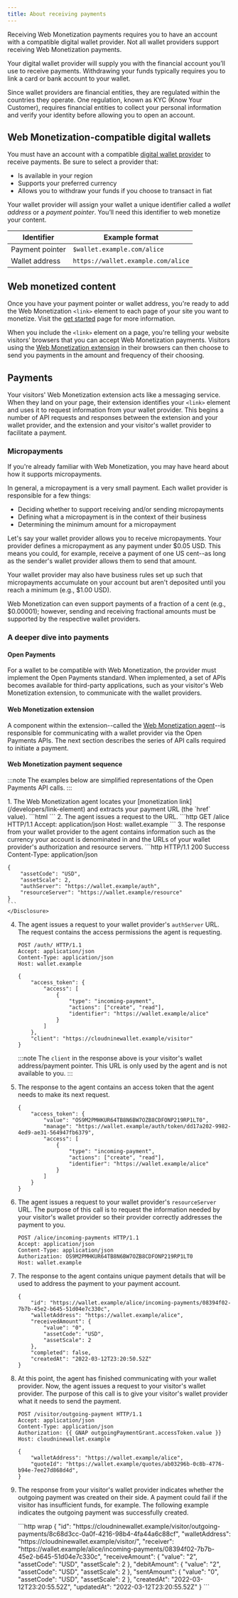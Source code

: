 ```yaml
---
title: About receiving payments
---
```



Receiving Web Monetization payments requires you to have an account with a compatible digital wallet provider. Not all wallet providers support receiving Web Monetization payments.

Your digital wallet provider will supply you with the financial account you’ll use to receive payments. Withdrawing your funds typically requires you to link a card or bank account to your wallet.

Since wallet providers are financial entities, they are regulated within the countries they operate. One regulation, known as KYC (Know Your Customer), requires financial entities to collect your personal information and verify your identity before allowing you to open an account.

## Web Monetization-compatible digital wallets

You must have an account with a compatible [digital wallet provider](/wallets) to receive payments. Be sure to select a provider that:

* Is available in your region
* Supports your preferred currency
* Allows you to withdraw your funds if you choose to transact in fiat

Your wallet provider will assign your wallet a unique identifier called a _wallet address_ or a _payment pointer_. You’ll need this identifier to web monetize your content.

| Identifier | Example format |
| ------- | -------------- |
| Payment pointer | `$wallet.example.com/alice` |
| Wallet address | `https://wallet.example.com/alice` |

## Web monetized content

Once you have your payment pointer or wallet address, you're ready to add the Web Monetization `<link>` element to each page of your site you want to monetize. Visit the [get started](/developers/get-started) page for more information.

When you include the `<link>` element on a page, you're telling your website visitors' browsers that you can accept Web Monetization payments. Visitors using the [Web Monetization extension](/supporters/get-started#set-up-the-extension) in their browsers can then choose to send you payments in the amount and frequency of their choosing.

## Payments

Your visitors' Web Monetization extension acts like a messaging service. When they land on your page, their extension identifies your `<link>` element and uses it to request information from your wallet provider. This begins a number of API requests and responses between the extension and your wallet provider, and the extension and your visitor's wallet provider to facilitate a payment.

### Micropayments

If you're already familiar with Web Monetization, you may have heard about how it supports micropayments.

In general, a micropayment is a very small payment. Each wallet provider is responsible for a few things:
* Deciding whether to support receiving and/or sending micropayments
* Defining what a micropayment is in the context of their business
* Determining the minimum amount for a micropayment

Let's say your wallet provider allows you to receive micropayments. Your provider defines a micropayment as any payment under $0.05 USD. This means you could, for example, receive a payment of one US cent--as long as the sender's wallet provider allows them to send that amount.

Your wallet provider may also have business rules set up such that micropayments accumulate on your account but aren't deposited until you reach a minimum (e.g., $1.00 USD). 

Web Monetization can even support payments of a fraction of a cent (e.g., $0.00001); however, sending and receiving fractional amounts must be supported by the respective wallet providers. 

### A deeper dive into payments

#### Open Payments

For a wallet to be compatible with Web Monetization, the provider must implement the <LinkOut href="https://openpayments.dev">Open Payments standard</LinkOut>. When implemented, a set of APIs becomes available for third-party applications, such as your visitor's Web Monetization extension, to communicate with the wallet providers. 

#### Web Monetization extension

A component within the extension--called the [Web Monetization agent](/developers/link-element#web-monetization-agent)--is responsible for communicating with a wallet provider via the Open Payments APIs. The next section describes the series of API calls required to initiate a payment.

#### Web Monetization payment sequence

:::note
The examples below are simplified representations of the Open Payments API calls. 
:::

<Steps>
1. The Web Monetization agent locates your [monetization link](/developers/link-element) and extracts your payment URL (the `href` value).
    <Disclosure toggleText="Example monetization link" client:load>
    ```html
    <link rel="monetization" href="https://wallet.example/alice">
    ```
    </Disclosure>
2. The agent issues a <LinkOut href="https://openpayments.dev/apis/wallet-address-server/operations/get-wallet-address/"><Badge text="GET" variant="note" size="small" /></LinkOut> request to the URL.
    <Disclosure toggleText="Example request" client:load>
    ```http
    GET /alice HTTP/1.1
    Accept: application/json
    Host: wallet.example
    ```
    </Disclosure>
3. The response from your wallet provider to the agent contains information such as the currency your account is denominated in and the URLs of your wallet provider's authorization and resource servers.
    <Disclosure toggleText="Example response" client:load>
    ```http
    HTTP/1.1 200 Success
    Content-Type: application/json

    {
        "assetCode": "USD",
        "assetScale": 2,
        "authServer": "https://wallet.example/auth",
        "resourceServer": "https://wallet.example/resource"
    }
    ```
    </Disclosure>
4. The agent issues a <LinkOut href="https://openpayments.dev/apis/auth-server/operations/post-request/"><Badge text="POST" variant="success" size="small" /></LinkOut> request to your wallet provider's `authServer` URL. The request contains the access permissions the agent is requesting. 
    <Disclosure toggleText="Example request" client:load>
    ```http
    POST /auth/ HTTP/1.1
    Accept: application/json
    Content-Type: application/json
    Host: wallet.example

    {
        "access_token": {
            "access": [
                {
                    "type": "incoming-payment",
                    "actions": ["create", "read"],
                    "identifier": "https://wallet.example/alice"
                }
            ]
        },
        "client": "https://cloudninewallet.example/visitor"
    }
    ```
    :::note
    The `client` in the response above is your visitor's wallet address/payment pointer. This URL is only used by the agent and is not available to you.
    :::
    </Disclosure>
5. The response to the agent contains an access token that the agent needs to make its next request.
    <Disclosure toggleText="Example response" client:load>
    ```http wrap
    {
        "access_token": {
            "value": "OS9M2PMHKUR64TB8N6BW7OZB8CDFONP219RP1LT0",
            "manage": "https://wallet.example/auth/token/dd17a202-9982-4ed9-ae31-564947fb6379",
            "access": [
                {
                    "type": "incoming-payment",
                    "actions": ["create", "read"],
                    "identifier": "https://wallet.example/alice"
                }
            ]
        }
    }
    ```
    </Disclosure>
6. The agent issues a <LinkOut href="https://openpayments.dev/apis/resource-server/operations/create-incoming-payment/"><Badge text="POST" variant="success" size="small" /></LinkOut> request to your wallet provider's `resourceServer` URL. The purpose of this call is to request the information needed by your visitor's wallet provider so their provider correctly addresses the payment to you.
    <Disclosure toggleText="Example request" client:load>
    ```http
    POST /alice/incoming-payments HTTP/1.1
    Accept: application/json
    Content-Type: application/json
    Authorization: OS9M2PMHKUR64TB8N6BW7OZB8CDFONP219RP1LT0
    Host: wallet.example
    ```
    </Disclosure>
7. The response to the agent contains unique payment details that will be used to address the payment to your payment account.
    <Disclosure toggleText="Example response" client:load>
    ```http wrap
    {
        "id": "https://wallet.example/alice/incoming-payments/08394f02-7b7b-45e2-b645-51d04e7c330c",
        "walletAddress": "https://wallet.example/alice",
        "receivedAmount": {
            "value": "0",
            "assetCode": "USD",
            "assetScale": 2
        },
        "completed": false,
        "createdAt": "2022-03-12T23:20:50.52Z"
    }
    ```
    </Disclosure>
8. At this point, the agent has finished communicating with your wallet provider. Now, the agent issues a <LinkOut href="https://openpayments.dev/apis/resource-server/operations/create-outgoing-payment/"><Badge text="POST" variant="success" size="small" /></LinkOut> request to your visitor's wallet provider. The purpose of this call is to give your visitor's wallet provider what it needs to send the payment.
    <Disclosure toggleText="Example request" client:load>
    ```http wrap
    POST /visitor/outgoing-payment HTTP/1.1
    Accept: application/json
    Content-Type: application/json
    Authorization: {{ GNAP outgoingPaymentGrant.accessToken.value }}
    Host: cloudninewallet.example

    {
        "walletAddress": "https://wallet.example/alice",
        "quoteId": "https://wallet.example/quotes/ab03296b-0c8b-4776-b94e-7ee27d868d4d",
    }
    ```
    </Disclosure>
9. The <LinkOut href="https://openpayments.dev/apis/resource-server/operations/create-outgoing-payment/#responses">response</LinkOut> from your visitor's wallet provider indicates whether the outgoing payment was created on their side. A payment could fail if the visitor has insufficient funds, for example. The following example indicates the outgoing payment was successfully created.

    <Disclosure toggleText="Example response" client:load>
    ```http wrap
    {
        "id": "https://cloudninewallet.example/visitor/outgoing-payments/8c68d3cc-0a0f-4216-98b4-4fa44a6c88cf",
        "walletAddress": "https://cloudninewallet.example/visitor/",
        "receiver": "https://wallet.example/alice/incoming-payments/08394f02-7b7b-45e2-b645-51d04e7c330c",
        "receiveAmount": {
            "value": "2",
            "assetCode": "USD",
            "assetScale": 2
        },
        "debitAmount": {
            "value": "2",
            "assetCode": "USD",
            "assetScale": 2
        },
        "sentAmount": {
            "value": "0",
            "assetCode": "USD",
            "assetScale": 2
        },
        "createdAt": "2022-03-12T23:20:55.52Z",
        "updatedAt": "2022-03-12T23:20:55.52Z"
    }
    ```
    </Disclosure>
</Steps>